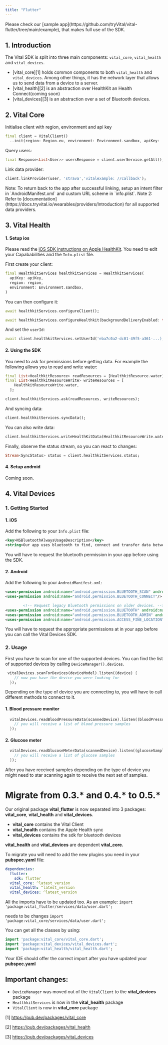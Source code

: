 ```yaml
---
title: "Flutter"
---
```


<Tip>
  Please check our [sample
  app](https://github.com/tryVital/vital-flutter/tree/main/example), that makes
  full use of the SDK.
</Tip>

## 1. Introduction

The Vital SDK is split into three main components: `vital_core`, `vital_health` and `vital_devices`.

- [vital_core][1] holds common
  components to both `vital_health` and `vital_devices`. Among other things, it has the network layer that allows us to
  send data from a device to a server.
- [vital_health][2] is an abstraction over HealthKit an Health Connect(coming soon)
- [vital_devices][3] is an abstraction over a set of Bluetooth devices.

## 2. Vital Core

Initialise client with region, environment and api key

```dart
final client = VitalClient()
  ..init(region: Region.eu, environment: Environment.sandbox, apiKey: 'sk_eu_...');
```

Query users:

```dart
final Response<List<User>> usersResponse = client.userService.getAll();
```

Link data provider:

```dart
client.linkProvider(user, 'strava','vitalexample: //callback');
```

<Tip>
  Note: To return back to the app after successful linking, setup an intent
  filter in `AndroidManifest.xml` and custom URL scheme in `info.plist`. Note 2:
  Refer to
  [documentation](https://docs.tryvital.io/wearables/providers/Introduction) for
  all supported data providers.
</Tip>

## 3. Vital Health

#### 1. Setup ios

Please read the [iOS SDK instructions on Apple HealthKit](/wearables/sdks/ios#VitalHealthKit). You need to edit your Capababilities and the `Info.plist` file.

First create your client:

```dart
final HealthkitServices healthkitServices = HealthkitServices(
  apiKey: apiKey,
  region: region,
  environment: Environment.sandbox,
)
```

You can then configure it:

```dart
await healthkitServices.configureClient();

await healthkitServices.configureHealthkit(backgroundDeliveryEnabled: true);
```

And set the `userId`:

```dart
await client.healthkitServices.setUserId('eba7c0a2-dc01-49f5-a361-...);
```

#### 2. Using the SDK

You need to ask for permissions before getting data. For example the following allows you to read and write water:

```dart
final List<HealthkitResource> readResources = [HealthkitResource.water];
final List<HealthkitResourceWrite> writeResources = [
    HealthkitResourceWrite.water,
  ];

client.healthkitServices.ask(readResources, writeResources);
```

And syncing data:

```dart
client.healthkitServices.syncData();
```

You can also write data:

```dart
client.healthkitServices.writeHealthKitData(HealthkitResourceWrite.water, startDate, endDate, 1000);
```

Finally, observe the status stream, so you can react to changes:

```dart
Stream<SyncStatus> status = client.healthkitServices.status;
```

#### 4. Setup android

Coming soon.

## 4. Vital Devices

### 1. Getting Started

#### 1. iOS

Add the following to your `Info.plist` file:

```xml
<key>NSBluetoothAlwaysUsageDescription</key>
<string>Our app uses bluetooth to find, connect and transfer data between different devices</string>
```

You will have to request the bluetooth permission in your app before using the SDK.

#### 2. Android

Add the following to your `AndroidManifest.xml`:

```xml
<uses-permission android:name="android.permission.BLUETOOTH_SCAN" android:usesPermissionFlags="neverForLocation"/>
<uses-permission android:name="android.permission.BLUETOOTH_CONNECT"/>

        <!-- Request legacy Bluetooth permissions on older devices. -->
<uses-permission android:name="android.permission.BLUETOOTH" android:maxSdkVersion="30"/>
<uses-permission android:name="android.permission.BLUETOOTH_ADMIN" android:maxSdkVersion="30"/>
<uses-permission android:name="android.permission.ACCESS_FINE_LOCATION" android:maxSdkVersion="30"/>
```

You will have to request the appropriate permissions at in your app before you can call the Vital Devices SDK.

### 2. Usage

First you have to scan for one of the supported devices. You can find the list of supported devices by
calling `DeviceManager().devices`.

```dart
 vitalDevices.scanForDevices(deviceModel).listen((device) {
    // now you have the device you were looking for
  });
```

Depending on the type of device you are connecting to, you will have to call different methods to connect to it.

#### 1. Blood pressure monitor

```dart
  vitalDevices.readBloodPressureData(scannedDevice).listen((bloodPressureSamples) {
    // you will receive a list of blood pressure samples
  });
```

#### 2. Glucose meter

```dart
  vitalDevices.readGlucoseMeterData(scannedDevice).listen((glucoseSamples) {
    // you will receive a list of glucose samples
  });
```

After you have received samples depending on the type of device you might need to star scanning again to receive the
next set of samples.

# Migrate from 0.3.* and 0.4.* to 0.5.*

Our original package **vital_flutter** is now separated into 3 packages: **vital_core**, **vital_health** and **vital_devices**.

- **vital_core** contains the Vital Client
- **vital_health** contains the Apple Health sync
- **vital_devices** contains the sdk for bluetooth devices

**vital_health** and **vital_devices** are dependent **vital_core.**

To migrate you will need to add the new plugins you need in your **pubspec.yaml** file:

```yaml
dependencies:
  flutter:
    sdk: flutter
  vital_core: ^latest_version
  vital_health: ^latest_version
  vital_devices: ^latest_version
```

All the imports have to be updated too. As an example:
`import 'package:vital_flutter/services/data/user.dart';`

needs to be changes
`import 'package:vital_core/services/data/user.dart';`

You can get all the classes by using:

```dart
import 'package:vital_core/vital_core.dart';
import 'package:vital_devices/vital_devices.dart';
import 'package:vital_health/vital_health.dart';
```

Your IDE should offer the correct import after you have updated your **pubspec.yaml**

## Important changes:

- `DeviceManager` was moved out of the `VitalClient` to the **vital_devices** package
- `HealthkitServices` is now in the **vital_health** package
- `VitalClient` is now in **vital_core** package

[1] https://pub.dev/packages/vital_core

[2] https://pub.dev/packages/vital_health

[3] https://pub.dev/packages/vital_devices
